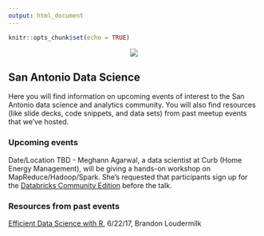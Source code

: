 ```yaml
---
output: html_document
---
```


```r
knitr::opts_chunk$set(echo = TRUE)
```
<div style="text-align:center" markdown="1">
![](images/sads-logo.png)
</div>



## San Antonio Data Science 

Here you will find information on upcoming events of interest to the San Antonio data science and analytics community. You will also find resources (like slide decks, code snippets, and data sets) from past meetup events that we've hosted.

### Upcoming events

Date/Location TBD - Meghann Agarwal, a data scientist at Curb (Home Energy Management), will be giving a hands-on workshop on MapReduce/Hadoop/Spark. She's requested that participants sign up for the [Databricks Community Edition](https://community.cloud.databricks.com/login.html) before the talk.


### Resources from past events

[Efficient Data Science with R](efficient-data-science/efficient-data-science.html), 6/22/17, Brandon Loudermilk